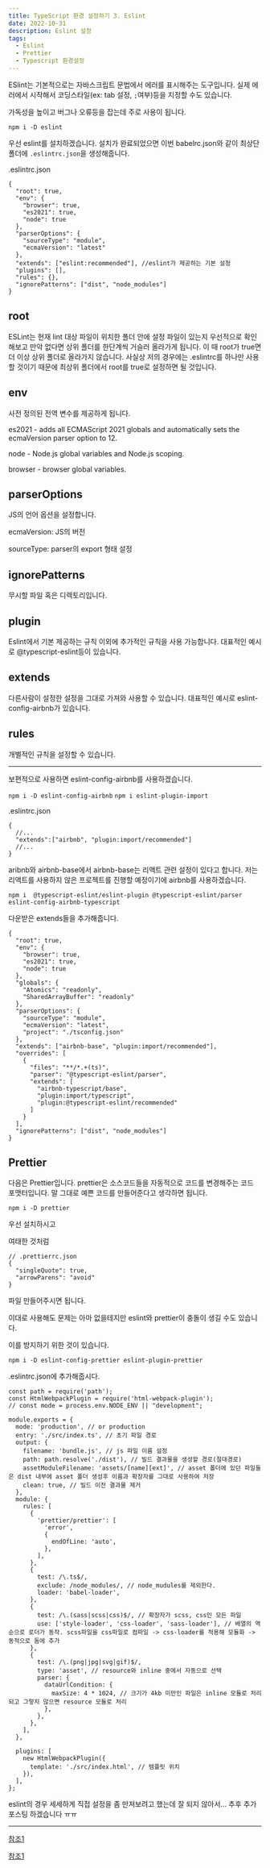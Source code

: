 ```yaml
---
title: TypeScript 환경 설정하기 3. Eslint
date: 2022-10-31
description: Eslint 설정
tags:
  - Eslint
  - Prettier
  - Typescript 환경설정
---
```


ESlint는 기본적으로는 자바스크립트 문법에서 에러를 표시해주는 도구입니다.
실제 에러에서 시작해서 코딩스타일(ex: tab 설정, `;`여부)등을 지정할 수도 있습니다.

가독성을 높이고 버그나 오류등을 잡는데 주로 사용이 됩니다.

`npm i -D eslint`

우선 eslint를 설치하겠습니다. 설치가 완료되었으면 이번 babelrc.json와 같이
최상단 폴더에 `.eslintrc.json`을 생성해줍니다.

.eslintrc.json

```
{
  "root": true,
  "env": {
    "browser": true,
    "es2021": true,
    "node": true
  },
  "parserOptions": {
    "sourceType": "module",
    "ecmaVersion": "latest"
  },
  "extends": ["eslint:recommended"], //eslint가 제공하는 기본 설정
  "plugins": [],
  "rules": {},
  "ignorePatterns": ["dist", "node_modules"]
}
```

## root

ESLint는 현재 lint 대상 파일이 위치한 폴더 안에 설정 파일이 있는지 우선적으로 확인해보고 만악 없다면 상위 폴더를 한단계씩 거슬러 올라가게 됩니다.
이 때 root가 true면 더 이상 상위 폴더로 올라가지 않습니다. 사실상 저의 경우에는
.eslintrc를 하나만 사용할 것이기 때문에 최상위 폴더에서 root를 true로 설정하면 될 것입니다.

## env

사전 정의된 전역 변수를 제공하게 됩니다.

es2021 - adds all ECMAScript 2021 globals and automatically sets the ecmaVersion parser option to 12.

node - Node.js global variables and Node.js scoping.

browser - browser global variables.

## parserOptions

JS의 언어 옵션을 설정합니다.

ecmaVersion: JS의 버전

sourceType: parser의 export 형태 설정

## ignorePatterns

무시할 파일 혹은 디렉토리입니다.

## plugin

Eslint에서 기본 제공하는 규칙 이외에 추가적인 규칙을 사용 가능합니다.
대표적인 예시로 @typescript-eslint등이 있습니다.

## extends

다른사람이 설정한 설정을 그대로 가져와 사용할 수 있습니다.
대표적인 예시로 eslint-config-airbnb가 있습니다.

## rules

개별적인 규칙을 설정할 수 있습니다.

---

보편적으로 사용하면 eslint-config-airbnb를 사용하겠습니다.

`npm i -D eslint-config-airbnb`
`npm i eslint-plugin-import`

.eslintrc.json

```
{
  //...
  "extends":["airbnb", "plugin:import/recommended"]
  //...
}
```

aribnb와 airbnb-base에서 airbnb-base는 리액트 관련 설정이 있다고 합니다.
저는 리액트를 사용하지 않은 프로젝트를 진행할 예정이기에 airbnb를 사용하겠습니다.

```
npm i  @typescript-eslint/eslint-plugin @typescript-eslint/parser eslint-config-airbnb-typescript
```

다운받은 extends들을 추가해줍니다.

```
{
  "root": true,
  "env": {
    "browser": true,
    "es2021": true,
    "node": true
  },
  "globals": {
    "Atomics": "readonly",
    "SharedArrayBuffer": "readonly"
  },
  "parserOptions": {
    "sourceType": "module",
    "ecmaVersion": "latest",
    "project": "./tsconfig.json"
  },
  "extends": ["airbnb-base", "plugin:import/recommended"],
  "overrides": [
    {
      "files": "**/*.+(ts)",
      "parser": "@typescript-eslint/parser",
      "extends": [
        "airbnb-typescript/base",
        "plugin:import/typescript",
        "plugin:@typescript-eslint/recommended"
      ]
    }
  ],
  "ignorePatterns": ["dist", "node_modules"]
}
```

## Prettier

다음은 Prettier입니다. prettier은 소스코드들을 자동적으로 코드를 변경해주는
코드 포맷터입니다. 말 그대로 예쁜 코드를 만들어준다고 생각하면 됩니다.

`npm i -D prettier`

우선 설치하시고

여태한 것처럼

```
// .prettierrc.json
{
  "singleQuote": true,
  "arrowParens": "avoid"
}
```

파일 만들어주시면 됩니다.

이대로 사용해도 문제는 아마 없을테지만 eslint와 prettier이 충돌이 생길 수도 있습니다.

이를 방지하기 위한 것이 있습니다.

`npm i -D eslint-config-prettier eslint-plugin-prettier`

.eslintrc.json에 추가해줍시다.

```
const path = require('path');
const HtmlWebpackPlugin = require('html-webpack-plugin');
// const mode = process.env.NODE_ENV || "development";

module.exports = {
  mode: 'production', // or production
  entry: './src/index.ts', // 초기 파일 경로
  output: {
    filename: 'bundle.js', // js 파일 이름 설정
    path: path.resolve('./dist'), // 빌드 결과물을 생성할 경로(절대경로)
    assetModuleFilename: 'assets/[name][ext]', // asset 폴더에 있던 파일들은 dist 내부에 asset 폴더 생성후 이름과 확장자를 그대로 사용하여 저장
    clean: true, // 빌드 이전 결과물 제거
  },
  module: {
    rules: [
      {
        'prettier/prettier': [
          'error',
          {
            endOfLine: 'auto',
          },
        ],
      },
      {
        test: /\.ts$/,
        exclude: /node_modules/, // node_mudules를 제외한다.
        loader: 'babel-loader',
      },
      {
        test: /\.(sass|scss|css)$/, // 확장자가 scss, css인 모든 파일
        use: ['style-loader', 'css-loader', 'sass-loader'], // 배열의 역순으로 로더가 동작. scss파일을 css파일로 컴파일 -> css-loader를 적용해 모듈화 -> 동적으로 돔에 추가
      },
      {
        test: /\.(png|jpg|svg|gif)$/,
        type: 'asset', // resource와 inline 중에서 자동으로 선택
        parser: {
          dataUrlCondition: {
            maxSize: 4 * 1024, // 크기가 4kb 미만인 파일은 inline 모듈로 처리되고 그렇지 않으면 resource 모듈로 처리
          },
        },
      },
    ],
  },

  plugins: [
    new HtmlWebpackPlugin({
      template: './src/index.html', // 템플릿 위치
    }),
  ],
};
```

eslint의 경우 세세하게 직접 설정을 좀 만져보려고 했는데 잘 되지 않아서... 추후 추가 포스팅 하겠습니다 ㅠㅠ

---

[참조1](https://velog.io/@husbumps/TS-Boilerplate-3)

[참조1](https://velog.io/@husbumps/TS-Boilerplate-4)
